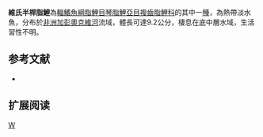 {{Speciesbox 
| genus = Hemistichodus
| species = vaillanti
| status = LC
| status_system = IUCN3.1
| authority =  [[Pellegrin|Pellegrin]], 1900
| synonyms = 
}}
'''維氏半桿脂鯉'''為[[輻鰭魚綱|輻鰭魚綱]][[脂鯉目|脂鯉目]][[琴脂鯉亞目|琴脂鯉亞目]][[複齒脂鯉科|複齒脂鯉科]]的其中一[[種|種]]，為熱帶淡水魚，分布於[[非洲|非洲]][[加彭|加彭]][[奧克維河|奧克維河]]流域，體長可達9.2公分，棲息在底中層水域，生活習性不明。

==参考文献==
{{refbegin}}
*{{FishBase_species|genus=Hemistichodus|species=vaillanti|year=2014|month=1}}
{{refend}}

== 扩展阅读 ==
{{refbegin}}
{{wikispecies-inline|Hemistichodus vaillanti|維氏半桿脂鯉}}
{{refend}}

{{Taxonbar|from=Q5563734}}

[[Category:半桿脂鯉屬|W]]


{{魚類小作品}}